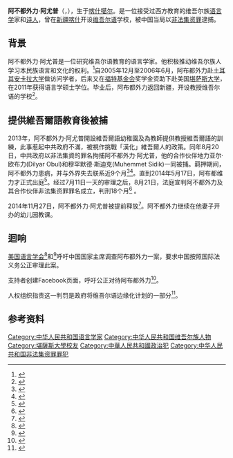 {{Infobox person
| name = 阿不都外力·阿尤普
| native_name = ئابدۇۋېلى ئايۇپ
| native_name_lang = ug
| image = Abduweli.profile.png
| caption =
| birth_date = {{Birth year and age|1973|4}}
}}

'''阿不都外力·阿尤普'''（{{lang-ug|ئابدۇۋېلى ئايۇپ|Abduweli Ayup}}，{{bd|1973年|4月||}}），生于[[喀什噶尔|喀什噶尔]]。是一位接受过西方教育的维吾尔族[[语言学|语言学]]家和[[诗人|诗人]]，曾在[[新疆|新疆]][[喀什|喀什]]开设[[维吾尔语|维吾尔语]]学校，被中国当局以[[非法集资罪|非法集资罪]]逮捕。

== 背景 ==
阿不都外力·阿尤普是一位研究维吾尔语教育的语言学家。他积极推动维吾尔族人学习本民族语言和文化的权利。<ref name=support>{{cite web|title=Q&A With Student of Imprisoned Linguist Abduweli Ayup|url=http://weblog.uhrp.org/qa-with-student-of-abduweli-ayup/|publisher=Uyghur Human Rights Project|accessdate=17 September 2014|archive-date=2015-05-25|archive-url=https://web.archive.org/web/20150525142417/http://weblog.uhrp.org/qa-with-student-of-abduweli-ayup/|dead-url=no}}</ref>自2005年12月至2006年6月，阿布都外力赴[[土耳其|土耳其]][[安卡拉大学|安卡拉大学]]做访问学者，后来又在[[福特基金会|福特基金会]]奖学金资助下赴美国[[堪萨斯大学|堪萨斯大学]]，在2011年获得语言学硕士学位。毕业后，阿布都外力返回新疆，开设教授维吾尔语的学校<ref name=devotion>{{cite news|title=Devotion to Language Proves Risky|url=http://www.nytimes.com/2014/05/12/world/asia/a-devotion-to-language-proves-risky.html?_r=0|accessdate=14 May 2014|newspaper=The New York Times|date=11 May 2014|archive-date=2015-05-25|archive-url=https://web.archive.org/web/20150525142245/http://www.nytimes.com/2014/05/12/world/asia/a-devotion-to-language-proves-risky.html?_r=0|dead-url=no}}</ref>。

== 提供維吾爾語教育後被捕 ==
2013年，阿不都外力·阿尤普開設維吾爾語幼稚園及為教師提供教授維吾爾語的訓練，此事惹起中共政府不滿，被視作挑戰「漢化」維吾爾人的政策。同年8月20日，中共政府以非法集資的罪名拘捕阿不都外力·阿尤普，他的合作伙伴地力亚尔·欧布力(Dilyar Obul)和穆罕默德·斯迪克(Muhemmet Sidik)一同被捕。羁押期间，阿不都外力患病，并与外界失去联系近9个月<ref name=radio>{{cite web|title=Uyghur Activist ‘Very Weak’ in Prison, Denied Family Visits|url=http://www.rfa.org/english/news/uyghur/activist-12272013153041.html|publisher=Radio Free Asia|accessdate=14 May 2014|archive-date=2015-04-05|archive-url=https://web.archive.org/web/20150405012624/http://www.rfa.org/english/news/uyghur/activist-12272013153041.html|dead-url=no}}</ref><ref>{{Cite web|title=維吾爾語的傳承：語言與一族文化存亡|url=https://zh.amnesty.org/more-resources/blog/%E7%BB%B4%E5%90%BE%E5%B0%94%E8%AF%AD%E7%9A%84%E4%BC%A0%E6%89%BF%EF%BC%9A%E8%AF%AD%E8%A8%80%E4%B8%8E%E4%B8%80%E6%97%8F%E6%96%87%E5%8C%96%E5%AD%98%E4%BA%A1/|publisher=[[國際特赦組織|國際特赦組織]]|language=zh-TW|date=2017-08-25|accessdate=2020-05-26|archive-date=2020-02-22|archive-url=https://web.archive.org/web/20200222172301/https://zh.amnesty.org/more-resources/blog/%E7%BB%B4%E5%90%BE%E5%B0%94%E8%AF%AD%E7%9A%84%E4%BC%A0%E6%89%BF%EF%BC%9A%E8%AF%AD%E8%A8%80%E4%B8%8E%E4%B8%80%E6%97%8F%E6%96%87%E5%8C%96%E5%AD%98%E4%BA%A1/|dead-url=no}}</ref>。直到2014年5月17日，阿布都维力才正式出庭<ref name=charges>{{cite web|title=Uyghur Language Activist Formally Charged, Thrown in Notorious Prison|url=http://www.rfa.org/english/news/uyghur/charged-06202014162139.html|publisher=Radio Free Asia|accessdate=17 September 2014|archive-date=2015-05-12|archive-url=https://web.archive.org/web/20150512213436/http://www.rfa.org/english/news/uyghur/charged-06202014162139.html|dead-url=no}}</ref>。经过7月11日一天的审理之后，8月21日，法庭宣判阿不都外力及其合作伙伴非法集资罪罪名成立，判刑18个月<ref name=sentence>{{cite web|title=Uyghur Linguist, Two Associates Sentenced After One Year Detention|url=http://www.rfa.org/english/news/uyghur/language-08262014235118.html|publisher=Radio Free Asia|accessdate=17 September 2014|archive-date=2015-09-24|archive-url=https://web.archive.org/web/20150924123629/http://www.rfa.org/english/news/uyghur/language-08262014235118.html|dead-url=no}}</ref> 。

2014年11月27日，阿不都外力·阿尤普被提前释放<ref>{{cite web|author1=杰安迪|title=中国提前释放获刑维族语言学家|url=http://cn.nytimes.com/china/20141216/c16xinjiang/|website=纽约时报中文网|accessdate=2014年12月16日|archive-date=2015年8月27日|archive-url=https://web.archive.org/web/20150827195700/http://cn.nytimes.com/china/20141216/c16xinjiang|dead-url=no}}</ref>。阿不都外力继续在他妻子开办的幼儿园教课。

== 迴响 ==
[[美国语言学会|美国语言学会]]<ref name=lsa>{{cite web|title=LSA Advocates on Behalf of Detained Uyghur Linguist|url=http://www.linguisticsociety.org/news/2014/04/18/lsa-advocates-behalf-detained-uyghur-linguist|publisher=Linguistic Society of America|accessdate=14 May 2014|archive-date=2015-05-25|archive-url=https://web.archive.org/web/20150525150052/http://www.linguisticsociety.org/news/2014/04/18/lsa-advocates-behalf-detained-uyghur-linguist|dead-url=no}}</ref>和{{link-en|关注科学家协会|Committee of Concerned Scientists}}<ref name=CCS>{{cite web|title=Uyghur Linguist’s Whereabouts Unknown Since Arrest for Attempt to Teach Language|url=http://concernedscientists.org/2014/06/uyghur-linguists-attempt-to-teach-language-leads-to-his-disappearance-for-nearly-a-year/|publisher=Committee of Concerned Scientists|accessdate=14 May 2014|archive-date=2014-06-23|archive-url=https://web.archive.org/web/20140623194036/http://concernedscientists.org/2014/06/uyghur-linguists-attempt-to-teach-language-leads-to-his-disappearance-for-nearly-a-year/|dead-url=no}}</ref>呼吁中国国家主席调查阿布都外力一案，要求中国按照国际法义务公正审理此案。

支持者创建Facebook页面，呼吁公正对待阿布都外力<ref name=FB>{{cite web|title=Justice for Uyghur Linguist Abduweli Ayup|url=https://www.facebook.com/Abduweli.Ayup|accessdate=2015-05-25|archive-date=2015-11-10|archive-url=https://web.archive.org/web/20151110225032/https://www.facebook.com/Abduweli.Ayup|dead-url=no}}</ref>。

人权组织指责这一判罚是政府将维吾尔语边缘化计划的一部分<ref name=marginalize>{{cite web|title=Sentencing of Uyghur linguist, Abduweli Ayup politically motivated and highlights Chinese government assault on Uyghur language|url=http://uhrp.org/press-release/sentencing-uyghur-linguist-abduweli-ayup-politically-motivated-and-highlights-chinese|publisher=Uyghur Human Rights Project|accessdate=17 September 2014|archive-date=2015-04-09|archive-url=https://web.archive.org/web/20150409230114/http://uhrp.org/press-release/sentencing-uyghur-linguist-abduweli-ayup-politically-motivated-and-highlights-chinese|dead-url=no}}</ref>。

==参考资料==
{{reflist}}

{{DEFAULTSORT:Ayup, Abduweli}}
[[Category:中华人民共和国语言学家|Category:中华人民共和国语言学家]]
[[Category:中华人民共和国维吾尔族人物|Category:中华人民共和国维吾尔族人物]]
[[Category:堪薩斯大學校友|Category:堪薩斯大學校友]]
[[Category:中華人民共和國政治犯|Category:中華人民共和國政治犯]]
[[Category:中华人民共和国非法集资罪罪犯|Category:中华人民共和国非法集资罪罪犯]]